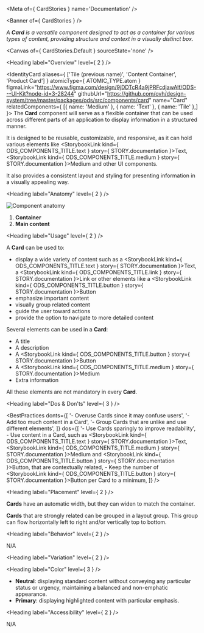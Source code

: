 
<Meta of={ CardStories } name='Documentation' />

<Banner of={ CardStories } />

_A **Card** is a versatile component designed to act as a container for various types of content, providing structure and context in a visually distinct box._

<Canvas of={ CardStories.Default } sourceState='none' />

<Heading label="Overview" level={ 2 } />

<IdentityCard aliases={ ['Tile (previous name)', 'Content Container', 'Product Card'] }
              atomicType={ ATOMIC_TYPE.atom }
              figmaLink="https://www.figma.com/design/9jDDTcR4a9jPRFcdjawAlf/ODS---UI-Kit?node-id=3-28244"
              githubUrl="https://github.com/ovh/design-system/tree/master/packages/ods/src/components/card"
              name="Card"
              relatedComponents={ [{ name: 'Medium' }, { name: 'Text' }, { name: 'Tile' },] }>
  The **Card** component will serve as a flexible container that can be used across different parts of an application
  to display information in a structured manner.

  It is designed to be reusable, customizable, and responsive, as it can hold various elements like
  <StorybookLink kind={ ODS_COMPONENTS_TITLE.text } story={ STORY.documentation }>Text</StorybookLink>,
  <StorybookLink kind={ ODS_COMPONENTS_TITLE.medium } story={ STORY.documentation }>Medium</StorybookLink> and other UI components.

  It also provides a consistent layout and styling for presenting information in a visually appealing way.
</IdentityCard>

<Heading label="Anatomy" level={ 2 } />

![Component anatomy](components/card/anatomy.png "Component anatomy")

1. **Container**
2. **Main content**

<Heading label="Usage" level={ 2 } />

A **Card** can be used to:

* display a wide variety of content such as a <StorybookLink kind={ ODS_COMPONENTS_TITLE.text } story={ STORY.documentation }>Text</StorybookLink>, a <StorybookLink kind={ ODS_COMPONENTS_TITLE.link } story={ STORY.documentation }>Link</StorybookLink> or other elements like a <StorybookLink kind={ ODS_COMPONENTS_TITLE.button } story={ STORY.documentation }>Button</StorybookLink>
* emphasize important content
* visually group related content
* guide the user toward actions
* provide the option to navigate to more detailed content

Several elements can be used in a **Card**:

* A title
* A description
* A <StorybookLink kind={ ODS_COMPONENTS_TITLE.button } story={ STORY.documentation }>Button</StorybookLink>
* A <StorybookLink kind={ ODS_COMPONENTS_TITLE.medium } story={ STORY.documentation }>Medium</StorybookLink>
* Extra information

All these elements are not mandatory in every **Card**.

<Heading label="Dos & Don'ts" level={ 3 } />

<BestPractices
  donts={[
    '- Overuse Cards since it may confuse users',
    '- Add too much content in a Card',
    '- Group Cards that are unlike and use different elements',
  ]}
  dos={[
    '- Use Cards sparingly to improve readability',
    <span>- Use content in a Card, such as <StorybookLink kind={ ODS_COMPONENTS_TITLE.text } story={ STORY.documentation }>Text</StorybookLink>, <StorybookLink kind={ ODS_COMPONENTS_TITLE.medium } story={ STORY.documentation }>Medium</StorybookLink> and <StorybookLink kind={ ODS_COMPONENTS_TITLE.button } story={ STORY.documentation }>Button</StorybookLink>, that are contextually related</span>,
    <span>- Keep the number of <StorybookLink kind={ ODS_COMPONENTS_TITLE.button } story={ STORY.documentation }>Button</StorybookLink> per Card to a minimum</span>,
  ]}
/>

<Heading label="Placement" level={ 2 } />

**Cards** have an automatic width, but they can widen to match the container.

**Cards** that are strongly related can be grouped in a layout group. This group can flow horizontally left to right and/or vertically top to bottom.

<Heading label="Behavior" level={ 2 } />

N/A

<Heading label="Variation" level={ 2 } />

<Heading label="Color" level={ 3 } />

- **Neutral**: displaying standard content without conveying any particular status or urgency, maintaining a balanced and non-emphatic appearance.
- **Primary**: displaying highlighted content with particular emphasis.

<Heading label="Accessibility" level={ 2 } />

N/A
